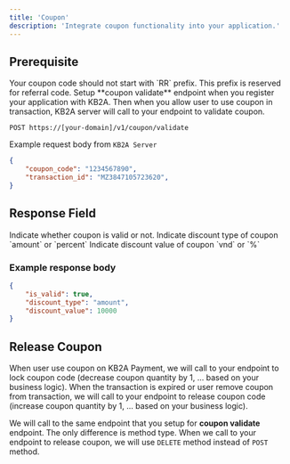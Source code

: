 ```yaml
---
title: 'Coupon'
description: 'Integrate coupon functionality into your application.'
---
```

## Prerequisite
<Warning>
Your coupon code should not start with `RR` prefix. This prefix is reserved for referral code.
</Warning>
Setup **coupon validate** endpoint when you register your application with KB2A. Then when you allow user to use coupon in transaction, KB2A server will call to your endpoint to validate coupon.

```
POST https://[your-domain]/v1/coupon/validate
```

Example request body from `KB2A Server`
```json
{
    "coupon_code": "1234567890",
    "transaction_id": "MZ3847105723620",
}
```

## Response Field
<ResponseField name="is_valid" type="boolean" required>
    Indicate whether coupon is valid or not.
</ResponseField>
<ResponseField name="discount_type" type="enum" required>
    Indicate discount type of coupon `amount` or `percent`
</ResponseField>

<ResponseField name="discount_value" type="float64" required>
    Indicate discount value of coupon `vnd` or `%`
</ResponseField>

### Example response body
```json
{
    "is_valid": true,
    "discount_type": "amount",
    "discount_value": 10000
}
```
## Release Coupon

When user use coupon on KB2A Payment, we will call to your endpoint to lock coupon code (decrease coupon quantity by 1, ... based on your business logic).
When the transaction is expired or user remove coupon from transaction, we will call to your endpoint to release coupon code (increase coupon quantity by 1, ... based on your business logic).

We will call to the same endpoint that you setup for **coupon validate** endpoint. The only difference is method type. When we call to your endpoint to release coupon, we will use `DELETE` method instead of `POST` method.